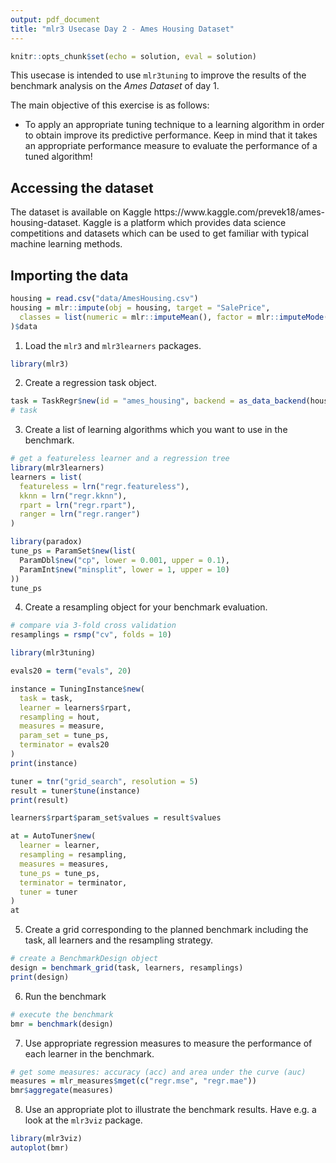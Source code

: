 ```yaml
---
output: pdf_document
title: "mlr3 Usecase Day 2 - Ames Housing Dataset"
---
```

```r
knitr::opts_chunk$set(echo = solution, eval = solution)
```

This usecase is intended to use `mlr3tuning` to improve the results of the benchmark analysis on the _Ames Dataset_ of day 1.

The main objective of this exercise is as follows:

- To apply an appropriate tuning technique to a learning algorithm in order to obtain improve its predictive performance.
Keep in mind that it takes an appropriate performance measure to evaluate the performance of a tuned algorithm!

## Accessing the dataset

The dataset is available on Kaggle https://www.kaggle.com/prevek18/ames-housing-dataset.
Kaggle is a platform which provides data science competitions and datasets which can be used to get familiar with typical machine learning methods.

## Importing the data

```r
housing = read.csv("data/AmesHousing.csv")
housing = mlr::impute(obj = housing, target = "SalePrice",
  classes = list(numeric = mlr::imputeMean(), factor = mlr::imputeMode(), integer = mlr::imputeMedian())
)$data
```

1. Load the `mlr3` and `mlr3learners` packages.

```r
library(mlr3)
```

2. Create a regression task object.

```r
task = TaskRegr$new(id = "ames_housing", backend = as_data_backend(housing), target = "SalePrice")
# task
```

3. Create a list of learning algorithms which you want to use in the benchmark.

```r
# get a featureless learner and a regression tree
library(mlr3learners)
learners = list(
  featureless = lrn("regr.featureless"),
  kknn = lrn("regr.kknn"),
  rpart = lrn("regr.rpart"),
  ranger = lrn("regr.ranger")
)
```

```r
library(paradox)
tune_ps = ParamSet$new(list(
  ParamDbl$new("cp", lower = 0.001, upper = 0.1),
  ParamInt$new("minsplit", lower = 1, upper = 10)
))
tune_ps
```
4. Create a resampling object for your benchmark evaluation.

```r
# compare via 3-fold cross validation
resamplings = rsmp("cv", folds = 10)
```


```r
library(mlr3tuning)

evals20 = term("evals", 20)

instance = TuningInstance$new(
  task = task,
  learner = learners$rpart,
  resampling = hout,
  measures = measure,
  param_set = tune_ps,
  terminator = evals20
)
print(instance)
```


```r
tuner = tnr("grid_search", resolution = 5)
result = tuner$tune(instance)
print(result)
```



```r
learners$rpart$param_set$values = result$values
```


```r
at = AutoTuner$new(
  learner = learner,
  resampling = resampling,
  measures = measures,
  tune_ps = tune_ps,
  terminator = terminator,
  tuner = tuner
)
at
```

5. Create a grid corresponding to the planned benchmark including the task, all learners and the resampling strategy.

```r
# create a BenchmarkDesign object
design = benchmark_grid(task, learners, resamplings)
print(design)
```

6. Run the benchmark

```r
# execute the benchmark
bmr = benchmark(design)
```

7. Use appropriate regression measures to measure the performance of each learner in the benchmark.

```r
# get some measures: accuracy (acc) and area under the curve (auc)
measures = mlr_measures$mget(c("regr.mse", "regr.mae"))
bmr$aggregate(measures)
```

8. Use an appropriate plot to illustrate the benchmark results.
Have e.g. a look at the `mlr3viz` package.

```r
library(mlr3viz)
autoplot(bmr)
```


